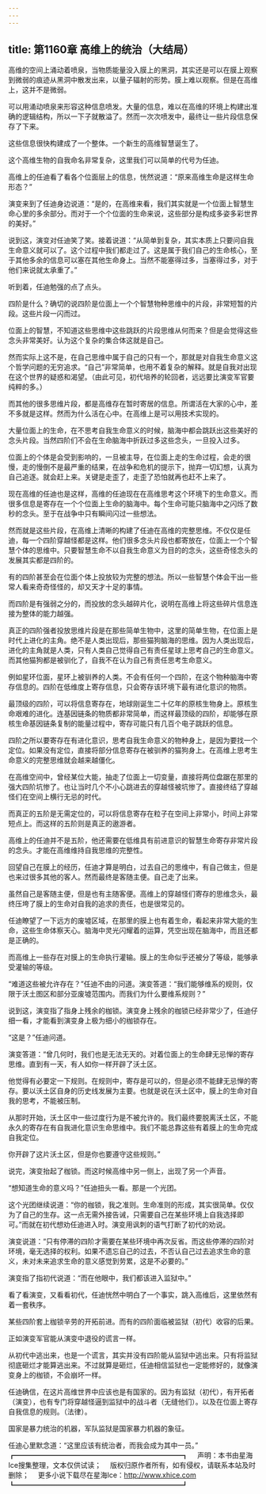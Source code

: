 ```yaml
---
---
---
```

title: 第1160章 高维上的统治（大结局）
---



高维的空间上涌动着喷泉，当物质能量没入膜上的黑洞，其实还是可以在膜上观察到微弱的痕迹从黑洞中散发出来，以量子辐射的形势。膜上难以观察。但是在高维上，这并不是微弱。

可以用涌动喷泉来形容这种信息喷发。大量的信息，难以在高维的环境上构建出准确的逻辑结构，所以一下子就散溢了。然而一次次喷发中，最终让一些片段信息保存了下来。

这些信息很快构建成了一个整体。一个新生的高维智慧诞生了。

这个高维生物的自我命名非常复杂，这里我们可以简单的代号为任迪。

高维上的任迪看了看各个位面层上的信息，恍然说道：“原来高维生命是这样生命形态？”

演变来到了任迪身边说道：“是的，在高维来看，我们其实就是一个位面上智慧生命心里的多余部分。而对于一个个位面的生命来说，这些部分是构成多姿多彩世界的美好。”

说到这，演变对任迪笑了笑。接着说道：“从简单到复杂，其实本质上只要问自我生命意义就可以了。这个过程中我们都走过了。这是属于我们自己的生命核心，至于其他多余的信息可以塞在其他生命身上。当然不能塞得过多，当塞得过多，对于他们来说就太承重了。”

听到着，任迪勉强的点了点头。

四阶是什么？确切的说四阶是位面上一个个智慧物种思维中的片段，非常短暂的片段。这些片段一闪而过。

位面上的智慧，不知道这些思维中这些跳跃的片段思维从何而来？但是会觉得这些念头非常美好。认为这个复杂的集合体这就是自己。

然而实际上这不是，在自己思维中属于自己的只有一个，那就是对自我生命意义这个哲学问题的无穷追求。“自己”非常简单，也用不着复杂的解释。就是自我对出现在这个世界的疑惑和渴望。（由此可见，初代培养的轮回者，远远要比演变军官要纯粹的多。）

而其他的很多思维片段，都是高维存在暂时寄居的信息。所谓活在大家的心中，差不多就是这样。然而为什么活在心中。在高维上是可以用技术实现的。

大量位面上的生命，在不思考自我生命意义的时候，脑海中都会跳跃出这些美好的念头片段。当然四阶们不会在生命脑海中折跃过多这些念头，一旦投入过多。

位面上的个体是会受到影响的，一旦被主导，在位面上走的生命过程，会走的很慢，走的慢倒不是最严重的结果，在战争和危机的提示下，抛弃一切幻想，认真为自己追逐。就会赶上来。关键是走歪了，走歪了恐怕就再也赶不上来了。

现在高维的任迪也是这样，高维的任迪现在在高维思考这个环境下的生命意义。而很多信息是寄存在一个个位面上生命的脑海中。每个生命可能只脑海中之闪烁了数秒的念头。至于在战争中只有瞬间闪过一些想法。

然而就是这些片段，在高维上清晰的构建了任迪在高维的完整思维。不仅仅是任迪，每一个四阶穿越怪都是这样。他们很多念头片段也都寄放在，位面上一个个智慧个体的思维中。只要智慧生命不以自我生命意义为目的的念头，这些奇怪念头的发展其实都是四阶的。

有的四阶甚至会在位面个体上投放较为完整的想法。所以一些智慧个体会干出一些常人看来奇奇怪怪的，却又天才十足的事情。

而四阶是有强弱之分的，而投放的念头越碎片化，说明在高维上将这些碎片信息连接为整体的能力越强。

真正的四阶强者投放思维片段是在那些简单生物中，这里的简单生物，在位面上是时代上进化的主角。绝不是人类出现后，那些猫狗脑海的思维。因为人类出现后，进化的主角就是人类，只有人类自己觉得自己有责任星球上思考自己的生命意义。而其他猫狗都是被驯化了，自我不在认为自己有责任思考生命意义。

例如星环位面，星环上被驯养的人类。不会有任何一个四阶，在这个物种脑海中寄存信息的。四阶在低维度上寄存信息，只会寄存该环境下最有进化意识的物质。

最顶级的四阶，可以将信息寄存在，地球刚诞生二十亿年的原核生物身上。原核生命艰难的进化。连基因链条的物质都非常简单，而这样最顶级的四阶，却能够在原核生命基因链条复制的能量过程中，寄存可能只有几百个电子跳跃的信息。

四阶之所以要寄存在有进化意识，思考自我生命意义的物种身上，是因为要找一个定位。如果没有定位，直接将部分信息寄存在被驯养的猫狗身上。在高维上思考生命意义的完整思维就会越来越僵化。

在高维空间中，曾经某位大能，抽走了位面上一切变量，直接将两位盘踞在那里的强大四阶坑惨了。也让当时几个不小心跳进去的穿越怪被坑惨了。直接终结了穿越怪们在空间上横行无忌的时代。

而真正的五阶是无需定位的，可以将信息寄存在粒子在空间上非常小，时间上非常短点上。而这样的五阶则是真正的遨游者。

高维上的任迪并不是五阶，他还需要在低维具有前进意识的智慧生命寄存非常片段的念头。才能在高维维持自我思维的完整性。

回望自己在膜上的经历，任迪才算是明白，过去自己的思维中，有自己做主，但是也来过很多其他的客人。然而最终是客随主便。自己走了出来。

虽然自己是客随主便，但是也有主随客便。高维上的穿越怪们寄存的思维念头，最终压垮了膜上的生命对自我的追求的责任，也是很常见的。

任迪瞭望了一下远方的废墟区域，在那里的膜上也有着生命，看起来非常大能的生命，这些生命体察天心。脑海中灵光闪耀着的运算，凭空出现在脑海中，而且还都是正确的。

而高维上一些存在对膜上的生命执行灌输。膜上的生命似乎还被分了等级，能够承受灌输的等级。

“难道这些被允许存在？”任迪不由的问道。演变答道：“我们能够维系的规则，仅限于沃土图区和部分亚废墟范围内。而我们为什么要维系规则？”

说到这，演变指了指身上残余的枷锁。演变身上残余的枷锁已经非常少了，任迪仔细一看，才能看到演变身上极为细小的枷锁存在。

“这是？”任迪问道。

演变答道：“曾几何时，我们也是无法无天的。对着位面上的生命肆无忌惮的寄存思维。直到有一天，有人如你一样开辟了沃土区。

他觉得有必要定一下规则。在规则中，寄存是可以的，但是必须不能肆无忌惮的寄存。要以沃土区自身的历史线发展为主要。也就是说在沃土区中，膜上的生命对自我的思考，不能被压制。

从那时开始，沃土区中一些过度行为是不被允许的。我们最终要脱离沃土区，不能永久的寄存在有自我进化意识生命思维中。我们不能总靠这些有着膜上的生命完成自我定位。

你开辟了这片沃土区，但是你也要遵守这些规则。”

说完，演变抬起了枷锁。而这时候高维中另一侧上，出现了另一个声音。

“想知道生命的意义吗？”任迪扭头一看。那是一个光团。

这个光团继续说道：“你的枷锁，我之准则。生命准则的形成，其实很简单。仅仅为了自己的生存。这一点无需外接告诫，只需要自己在某些环境上自我选择即可。”而就在初代想劝任迪进入时。演变用讽刺的语气打断了初代的劝说。

演变说道：“只有停滞的四阶才需要在某些环境中再次反省。而这些停滞的四阶对环境，毫无选择的权利。如果不遗忘自己的过去，不否认自己过去追求生命的意义，未对未来追求生命的意义感觉到劳累，这是不必要的。”

演变指了指初代说道：“而在他眼中，我们都该进入监狱中。”

看了看演变，又看看初代，任迪恍然中明白了一个事实，跳入高维后，这里依然有着一套秩序。

某些四阶套上枷锁辛劳的开拓前进。而有的四阶面临被监狱（初代）收容的后果。

正如演变军官能从演变中退役的谎言一样。

从初代中逃出来，也是一个谎言，其实并没有四阶能从监狱中逃出来。只有将监狱彻底砸烂才能算逃出来。不过就算是砸烂，任迪相信监狱也一定能修好的，就像演变身上的枷锁，不会崩坏一样。

任迪确信，在这片高维世界中应该也是有国家的。因为有监狱（初代），有开拓者（演变），也有专门将穿越怪逼到监狱中的战斗者（无缝他们）。以及在位面上寄存自我信息的规则。（法律）。

国家是暴力统治的机器，军队监狱是国家暴力机器的象征。

任迪心里默念道：“这里应该有统治者，而我会成为其中一员。”
┏━━━━━━━━━━━━━━━━━━━━━━━━┓
　声明：本书由星海Ice搜集整理，文本仅供试读；
　版权归原作者所有，如有侵权，请联系本站及时删除；
　更多小说下载尽在星海Ice：http://www.xhice.com
┗━━━━━━━━━━━━━━━━━━━━━━━━┛